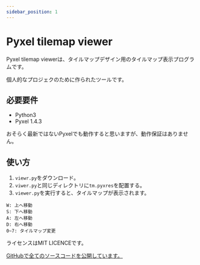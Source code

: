 ```yaml
---
sidebar_position: 1
---
```


# Pyxel tilemap viewer

Pyxel tilemap viewerは、タイルマップデザイン用のタイルマップ表示プログラムです。

個人的なプロジェクのために作られたツールです。

## 必要要件

* Python3
* Pyxel 1.4.3

おそらく最新ではないPyxelでも動作すると思いますが、動作保証はありません。

## 使い方

1. `viewr.py`をダウンロード。
2. `viwer.py`と同じディレクトリに`tm.pyxres`を配置する。
3. `viewer.py`を実行すると、タイルマップが表示されます。

```
W: 上へ移動‌‌
S: 下へ移動‌‌
A: 左へ移動‌‌
D: 右へ移動‌‌
0~7: タイルマップ変更
```

ライセンスはMIT LICENCEです。

[GitHubで全てのソースコードを公開しています。](https://github.com/ViaSnake/Pyxel-tilemap-viewer/)
